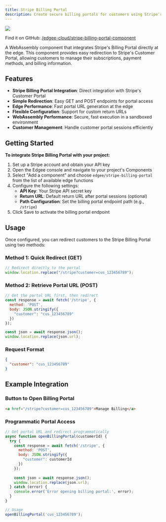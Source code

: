 ```yaml
---
title: Stripe Billing Portal
description: Create secure billing portals for customers using Stripe's billing infrastructure, **powered by edge functions**.
---
```


<img src="/images/banners/stripe-billing-portal.png" className="rounded-lg" noZoom />


<EdgeeSdk />

Find it on GitHub: [<Icon icon="github" iconType="solid" /> /edgee-cloud/stripe-billing-portal-component](https://github.com/edgee-cloud/stripe-billing-portal-component)

A WebAssembly component that integrates Stripe's Billing Portal directly at the edge. This component provides easy redirection to Stripe's Customer Portal, allowing customers to manage their subscriptions, payment methods, and billing information.

## Features

- **Stripe Billing Portal Integration**: Direct integration with Stripe's Customer Portal
- **Simple Redirection**: Easy GET and POST endpoints for portal access
- **Edge Performance**: Fast portal URL generation at the edge
- **Flexible Configuration**: Support for custom return URLs
- **WebAssembly Performance**: Secure, fast execution in a sandboxed environment
- **Customer Management**: Handle customer portal sessions efficiently

## Getting Started

**To integrate Stripe Billing Portal with your project:**

1. Set up a Stripe account and obtain your API key
2. Open the Edgee console and navigate to your project's Components
3. Select "Add a component" and choose `edgee/stripe-billing-portal` from the list of available edge functions
4. Configure the following settings:
   - **API Key**: Your Stripe API secret key
   - **Return URL**: Default return URL after portal sessions (optional)
   - **Path Configuration**: Set the billing portal endpoint path (e.g., `/stripe`)
5. Click Save to activate the billing portal endpoint

## Usage

Once configured, you can redirect customers to the Stripe Billing Portal using two methods:

### Method 1: Quick Redirect (GET)
```javascript
// Redirect directly to the portal
window.location.replace("/stripe?customer=cus_123456789");
```

### Method 2: Retrieve Portal URL (POST)
```javascript
// Get the portal URL first, then redirect
const response = await fetch('/stripe', {
  method: 'POST',
  body: JSON.stringify({
    "customer": "cus_123456789"
  })
});

const json = await response.json();
window.location.replace(json.url);
```

### Request Format
```json
{
  "customer": "cus_123456789"
}
```

## Example Integration

### Button to Open Billing Portal
```html
<a href="/stripe?customer=cus_123456789">Manage Billing</a>
```

### Programmatic Portal Access
```javascript
// Get portal URL and redirect programmatically
async function openBillingPortal(customerId) {
  try {
    const response = await fetch('/stripe', {
      method: 'POST',
      body: JSON.stringify({
        "customer": customerId
      })
    });
    
    const json = await response.json();
    window.location.replace(json.url);
  } catch (error) {
    console.error('Error opening billing portal:', error);
  }
}

// Usage
openBillingPortal('cus_123456789');
```


